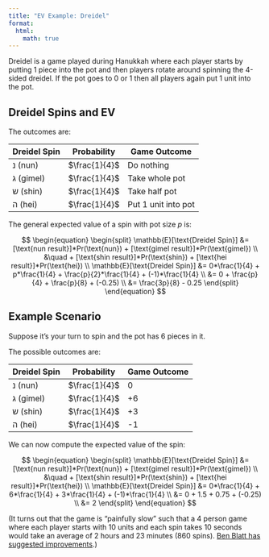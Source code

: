 ```yaml
---
title: "EV Example: Dreidel"
format:
  html:
    math: true
---
```

Dreidel is a game played during Hanukkah where each player starts by putting 1 piece into the pot and then players rotate around spinning the 4-sided dreidel. If the pot goes to 0 or 1 then all players again put 1 unit into the pot. 

## Dreidel Spins and EV
The outcomes are: 

| Dreidel Spin    | Probability | Game Outcome | 
| -------- | ------- | ------- |
| נ (nun)  | $\frac{1}{4}$    | Do nothing | 
| ג (gimel) | $\frac{1}{4}$     | Take whole pot | 
| ש (shin)   | $\frac{1}{4}$   | Take half pot | 
| ה (hei)  | $\frac{1}{4}$    | Put 1 unit into pot | 

The general expected value of a spin with pot size $p$ is: 

$$
\begin{equation}
\begin{split}
\mathbb{E}[\text{Dreidel Spin}] &= [\text{nun result}]*Pr(\text{nun}) + [\text{gimel result}]*Pr(\text{gimel}) \\
&\quad + [\text{shin result}]*Pr(\text{shin}) + [\text{hei result}]*Pr(\text{hei}) \\
\mathbb{E}[\text{Dreidel Spin}] &= 0*\frac{1}{4} + p*\frac{1}{4} + \frac{p}{2}*\frac{1}{4} + (-1)*\frac{1}{4} \\
  &= 0 + \frac{p}{4} + \frac{p}{8} + (-0.25) \\
  &= \frac{3p}{8} - 0.25
\end{split}
\end{equation}
$$

## Example Scenario
Suppose it's your turn to spin and the pot has 6 pieces in it. 

The possible outcomes are: 

| Dreidel Spin    | Probability | Game Outcome | 
| -------- | ------- | ------- |
| נ (nun)  | $\frac{1}{4}$    | 0 | 
| ג (gimel) | $\frac{1}{4}$     | +6 | 
| ש (shin)   | $\frac{1}{4}$   | +3 | 
| ה (hei)  | $\frac{1}{4}$    | -1 | 

We can now compute the expected value of the spin: 

$$
\begin{equation}
\begin{split}
\mathbb{E}[\text{Dreidel Spin}] &= [\text{nun result}]*Pr(\text{nun}) + [\text{gimel result}]*Pr(\text{gimel}) \\
&\quad + [\text{shin result}]*Pr(\text{shin}) + [\text{hei result}]*Pr(\text{hei}) \\
\mathbb{E}[\text{Dreidel Spin}] &= 0*\frac{1}{4} + 6*\frac{1}{4} + 3*\frac{1}{4} + (-1)*\frac{1}{4} \\
  &= 0 + 1.5 + 0.75 + (-0.25) \\
  &= 2
\end{split}
\end{equation}
$$

(It turns out that the game is "painfully slow" such that a 4 person game where each player starts with 10 units and each spin takes 10 seconds would take an average of 2 hours and 23 minutes (860 spins). [Ben Blatt has suggested improvements](https://www.slate.com/articles/life/holidays/2014/12/rules_of_dreidel_the_hannukah_game_is_way_too_slow_let_s_speed_it_up.html).)